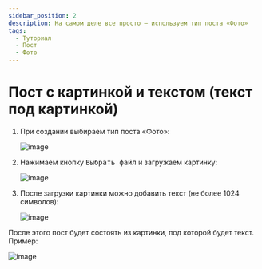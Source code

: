 ```yaml
---
sidebar_position: 2
description: На самом деле все просто — используем тип поста «Фото»
tags:
  - Туториал
  - Пост
  - Фото
---
```


# Пост с картинкой и текстом (текст под картинкой)

1. При создании выбираем тип поста «Фото»:

   ![image](/images/105613117-94be9c80-5dd1-11eb-89ee-dcdacbd95d1c.png)

2. Нажимаем кнопку <kbd>Выбрать файл</kbd> и загружаем картинку:

   ![image](/images/105613135-b28c0180-5dd1-11eb-85a0-d944a5444092.png)

3. После загрузки картинки можно добавить текст (не более 1024 символов):

   ![image](/images/105613150-e0714600-5dd1-11eb-82d0-66d50b073f8b.png)

После этого пост будет состоять из картинки, под которой будет текст. Пример:

![image](/images/105613165-026ac880-5dd2-11eb-97f1-7feff0fc0d27.png)
